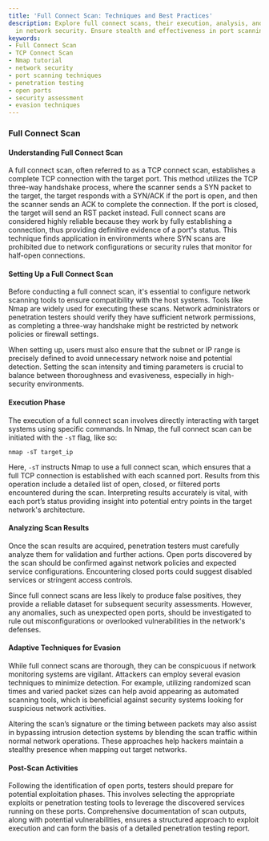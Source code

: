 ```yaml
---
title: 'Full Connect Scan: Techniques and Best Practices'
description: Explore full connect scans, their execution, analysis, and best practices
  in network security. Ensure stealth and effectiveness in port scanning.
keywords:
- Full Connect Scan
- TCP Connect Scan
- Nmap tutorial
- network security
- port scanning techniques
- penetration testing
- open ports
- security assessment
- evasion techniques
---
```


### Full Connect Scan

#### Understanding Full Connect Scan
A full connect scan, often referred to as a TCP connect scan, establishes a complete TCP connection with the target port. This method utilizes the TCP three-way handshake process, where the scanner sends a SYN packet to the target, the target responds with a SYN/ACK if the port is open, and then the scanner sends an ACK to complete the connection. If the port is closed, the target will send an RST packet instead. Full connect scans are considered highly reliable because they work by fully establishing a connection, thus providing definitive evidence of a port's status. This technique finds application in environments where SYN scans are prohibited due to network configurations or security rules that monitor for half-open connections.

#### Setting Up a Full Connect Scan
Before conducting a full connect scan, it's essential to configure network scanning tools to ensure compatibility with the host systems. Tools like Nmap are widely used for executing these scans. Network administrators or penetration testers should verify they have sufficient network permissions, as completing a three-way handshake might be restricted by network policies or firewall settings. 

When setting up, users must also ensure that the subnet or IP range is precisely defined to avoid unnecessary network noise and potential detection. Setting the scan intensity and timing parameters is crucial to balance between thoroughness and evasiveness, especially in high-security environments.

#### Execution Phase
The execution of a full connect scan involves directly interacting with target systems using specific commands. In Nmap, the full connect scan can be initiated with the `-sT` flag, like so: 

```
nmap -sT target_ip
```

Here, `-sT` instructs Nmap to use a full connect scan, which ensures that a full TCP connection is established with each scanned port. Results from this operation include a detailed list of open, closed, or filtered ports encountered during the scan. Interpreting results accurately is vital, with each port’s status providing insight into potential entry points in the target network's architecture.

#### Analyzing Scan Results
Once the scan results are acquired, penetration testers must carefully analyze them for validation and further actions. Open ports discovered by the scan should be confirmed against network policies and expected service configurations. Encountering closed ports could suggest disabled services or stringent access controls.

Since full connect scans are less likely to produce false positives, they provide a reliable dataset for subsequent security assessments. However, any anomalies, such as unexpected open ports, should be investigated to rule out misconfigurations or overlooked vulnerabilities in the network's defenses.

#### Adaptive Techniques for Evasion
While full connect scans are thorough, they can be conspicuous if network monitoring systems are vigilant. Attackers can employ several evasion techniques to minimize detection. For example, utilizing randomized scan times and varied packet sizes can help avoid appearing as automated scanning tools, which is beneficial against security systems looking for suspicious network activities.

Altering the scan’s signature or the timing between packets may also assist in bypassing intrusion detection systems by blending the scan traffic within normal network operations. These approaches help hackers maintain a stealthy presence when mapping out target networks.

#### Post-Scan Activities
Following the identification of open ports, testers should prepare for potential exploitation phases. This involves selecting the appropriate exploits or penetration testing tools to leverage the discovered services running on these ports. Comprehensive documentation of scan outputs, along with potential vulnerabilities, ensures a structured approach to exploit execution and can form the basis of a detailed penetration testing report.
